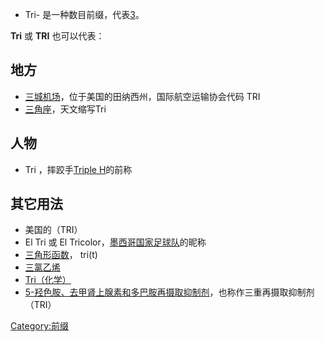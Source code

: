 {{Wiktionary|tri|tri-}}
* Tri- 是一种数目前缀，代表[[3|3]]。
'''Tri''' 或 '''TRI''' 也可以代表：

==地方==
* [[三城机场|三城机场]]，位于美国的田纳西州，国际航空运输协会代码 TRI
* [[三角座|三角座]]，天文缩写Tri

==人物==
*Tri ，摔跤手[[Triple_H_(摔角手)|Triple H]]的前称

==其它用法==
* 美国的{{le|有害化学物质排出制度|Toxics Release Inventory}}（TRI）
* El Tri 或 El Tricolor，[[墨西哥国家足球队|墨西哥国家足球队]]的昵称
* [[三角形函数|三角形函数]]， tri(t)
* [[三氯乙烯|三氯乙烯]] 
* [[Tri（化学）|Tri（化学）]]
* [[5-羟色胺、去甲肾上腺素和多巴胺再摄取抑制剂|5-羟色胺、去甲肾上腺素和多巴胺再摄取抑制剂]]，也称作三重再摄取抑制剂（TRI）

{{disambiguation}}

[[Category:前缀|Category:前缀]]